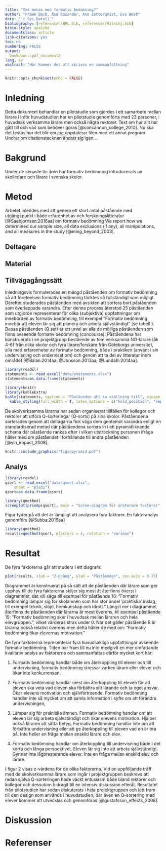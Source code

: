 ```yaml
---
title: "Vad menas med formativ bedömning?"
author: "Frank Bach, Åsa Rosander, Ann Zetterqvist, Eva West"
date: "`r Sys.Date()`"
bibliography: [referenser/BFL.bib, referenser/Mätning.bib]
bibio-style: apalike
documentclass: article
link-citations: yes
toc: no
numbering: FALSE
output:
  bookdown::pdf_document2
lang: sv
abstract: "Här kommer det att skrivas en sammanfattning"
---
```


```r
knitr::opts_chunk$set(echo = FALSE)
```


# Inledning {-}
Detta dokument behandlar en pilotstudie som gjordes i ett samarbete mellan lärare i Inför huvudstudien har en pilotstudie genomförts med 23 personer, i huvudsak verksamma lärare men också några rektorer. Text om hur allt har gått till och vad som behöver göras [@concannon_college_2010]. Nu ska det testas hur det blir om jag uppdaterar filen med ett annat program. Undrar om citationstecknen ändrar sig igen...

# Bakgrund {-}
Under de senaste tio åren har formativ bedömning introducerats av skolledare och lärare i svenska skolor. 

# Metod {-}
Arbetet inleddes med att genera ett stort antal påstående med utgångspunkt i både erfarenhet av och forskningslitteratur [@Saebjornsen:2016aa] om formativ bedömning
We report how we determined our sample size, all data exclusions (if any), all manipulations, and all measures in the study [@ming_beyond_2003]. <!-- 21-word solution (Simmons, Nelson & Simonsohn, 2012; retrieved from http://ssrn.com/abstract=2160588) -->

## Deltagare {-}


## Material {-}


## Tillvägagångssätt {-}
Inledningsvis formulerades en mängd påståenden om formativ bedömning så att företeelsen formativ bedömning täcktes så fullständigt som möjligt. Därefter studerades påståenden med avsikten att sortera bort påståenden som överlappade varandra. Efter denna process återstod 25 påståenden som utgjorde representerar för olika (subjektiva) uppfattningar om innebörden av formativ bedömning, till exempel ”Formativ bedömning innebär att eleven lär sig att planera och arbeta självständigt” (se tabell \ref{tab:statements}). Dessa påståenden (Q set) är ett urval av alla de möjliga påståenden som finns avseende formativ bedömning (concourse). Påståendena har konstruerats i en projektgrupp bestående av fem verksamma NO-lärare (åk 4-6) från olika skolor och fyra lärare/forskare från Göteborgs universitet, alla med erfarenheter av formativ bedömning, både i praktiken (använt i sin undervisning och undervisat om) och genom att ta del av litteratur inom området [@Balan:2014aa; @Jonsson:2013aa; @Lundahl:2014aa].

```r
library(readxl)
statements <- read_excel("data/statements.xlsx")
statements=as.data.frame(statements)
```

```r
library(knitr)
library(kableExtra)
kable(statements, caption = "Påståenden att ta ställning till", escape = TRUE, booktabs = T, longtable = T) %>%
  kable_styling(full_width = T, latex_options = c("hold_position", "repeat_header"), repeat_header_text = "(fortsättning)")
```

De skolverksamma lärarna har sedan organiserat tillfällen för kollegor och rektorer att utföra Q-sorteringar (Q-sorts) på sina skolor. Påståendena sorterades genom att deltagarna fick väga dem gentemot varandra enligt en standardiserad metod där påståendena sorters in i ett pyramidliknande schema där påstående rankas efter i vilken utsträckning personen ifråga håller med om påståendet i förhållande till andra påståenden [@yin_impact_2008].

```r
knitr::include_graphics("figs/pyramid.pdf")
```

## Analys {-}

```r
library(readxl)
qsort <- read_excel("data/qsort.xlsx", 
    sheet = "Blad1")
qsort=as.data.frame(qsort)
```

```r
library(qmethod)
screeplot(prcomp(qsort), main = "Scree-diagram för oroterade faktorer", type = "l")
```

Figur \ref{fig:screeplot} tyder på att det är lämpligt att analysera fyra faktorer. En faktoranalys genomförs [@Subba:2016aa]

```r
library(qmethod)
results=qmethod(qsort, nfactors = 4, rotation = "varimax")
```


# Resultat {-}
De fyra faktorerna går att studera i ett diagram:


```r
plot(results, xlab = "Z-poäng", ylab = "Påståenden", cex.axis = 0.75)  
```

Diagrammet är konstruerat på så sätt att de påståenden där lärare som ger upphov till de fyra faktorerna skiljer sig mest åt återfinns överst i diagrammet, det vill säga till exempel för påstående 16: ”Formativ bedömning lämpar sig för skolämnen som har stor andel ’praktiska’ inslag, till exempel teknik, slöjd, hemkunskap och idrott.” Längst ner i diagrammet återfinns de påståenden där lärarna är mest överens, till exempel påstående 15: ”Formativ bedömning sker i huvudsak mellan läraren och hela elevgruppen.”, vilket värderas strax under 0. När det gäller påstående 8 är lärarna också relativt överens men detta håller de med om: ”Formativ bedömning ökar elevernas motivation.”  

De fyra faktorerna representerar fyra huvudsakliga uppfattningar avseende formativ bedömning. Tiden har fram till nu inte medgivit en mer omfattande kvalitativ analys av faktorerna och sammanfattas därför mycket kort här:  

1. Formativ bedömning handlar både om återkoppling till elever och till undervisning, formativ bedömning stressar varken lärare eller elever och ökar inte konkurrensen.

2. Formativ bedömning handlar mest om återkoppling till eleven för att eleven ska veta vad eleven ska förbättra sitt lärande och ta eget ansvar. Ökar elevens motivation och självförtroende. Formativ bedömning handlar inte så mycket om att samla information i syfte om att förändra undervisningen,

3. Lämpar sig för praktiska ämnen. Formativ bedömning handlar om att eleven lär sig arbeta självständigt och ökar elevens motivation. Hjälper också läraren att sätta betyg. Formativ bedömning handlar inte om att förbättra undervisning eller att ge återkoppling till eleven vad en är bra på. Inte heller en fråga mellan enskild lärare och elev.

4. Formativ bedömning handlar om återkoppling till undervisning både i det korta och långa perspektivet. Eleven lär sig inte att arbeta självständigt. Gynnar inte lågpresterande elever. Inte en fråga mellan enskild elev och lärare.

I figur 2 visas z-värdena för de olika faktorerna.
Vid en uppföljande träff med de skolverksamma lärare som ingår i projektgruppen beskrevs att redan själva Q-sorteringen hade väckt entusiasm både bland rektorer och kollegor och dessutom bidragit till en intensiv diskussion efteråt. Resultatet från pilotstudien har sedan diskuterats i hela projektgruppen och lett fram till den design som används i huvudstudien, där även en Q-sortering med elever kommer att utvecklas och genomföras [@gustafsson_effects_2008].

# Diskussion {-}


\newpage

# Referenser {-}

\noindent\setlength{\leftskip}{14pt}
\setlength{\parindent}{-14pt}
\setlength{\parskip}{4pt}

